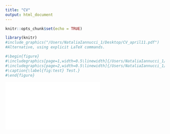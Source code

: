```yaml
---
title: "CV"
output: html_document
---
```


```r
knitr::opts_chunk$set(echo = TRUE)
```

```r
library(knitr)
#include_graphics("/Users/NataliaIannucci_1/Desktop/CV_april11.pdf")
#Alternative, using explicit LaTeX commands.

#\begin{figure}
#\includegraphics[page=1,width=0.5\linewidth]{/Users/NataliaIannucci_1/Desktop/CV_april11.pdf}
#\includegraphics[page=2,width=0.5\linewidth]{/Users/NataliaIannucci_1/Desktop/CV_april11.pdf}
#\caption{\label{fig:test} Test.}
#\end{figure}

```


\includepdf[pages=1-3,pagecommand={}, scale = 0.9]{/Users/NataliaIannucci_1/Desktop/CV_april11.pdf}

<object data="/Users/NataliaIannucci_1/Desktop/CV_april11.pdf" width="750px" height="750px">
    <embed src="/Users/NataliaIannucci_1/Desktop/CV_april11.pdf">
    </embed>
</object>
